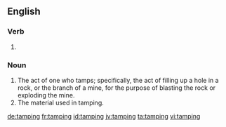 ==English==

===Verb===
{{head|en}}

# {{present participle of|tamp|lang=en}}

===Noun===
{{en-noun|~}}

# The act of one who tamps; specifically, the act of filling up a hole in a rock, or the branch of a mine, for the purpose of blasting the rock or exploding the mine.
# The material used in tamping.

[[de:tamping]]
[[fr:tamping]]
[[id:tamping]]
[[jv:tamping]]
[[ta:tamping]]
[[vi:tamping]]